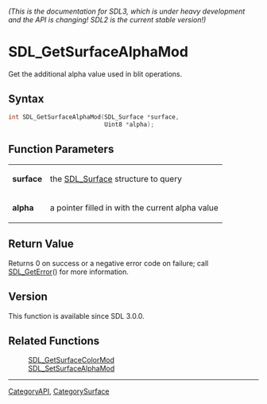 ====== (This is the documentation for SDL3, which is under heavy development and the API is changing! SDL2 is the current stable version!) ======
= SDL_GetSurfaceAlphaMod =

Get the additional alpha value used in blit operations.

== Syntax ==

<syntaxhighlight lang='c'>
int SDL_GetSurfaceAlphaMod(SDL_Surface *surface,
                           Uint8 *alpha);
</syntaxhighlight>

== Function Parameters ==

{|
|'''surface'''
|the [[SDL_Surface]] structure to query
|-
|'''alpha'''
|a pointer filled in with the current alpha value
|}

== Return Value ==

Returns 0 on success or a negative error code on failure; call
[[SDL_GetError]]() for more information.

== Version ==

This function is available since SDL 3.0.0.

== Related Functions ==

:[[SDL_GetSurfaceColorMod]]
:[[SDL_SetSurfaceAlphaMod]]

----
[[CategoryAPI]], [[CategorySurface]]


